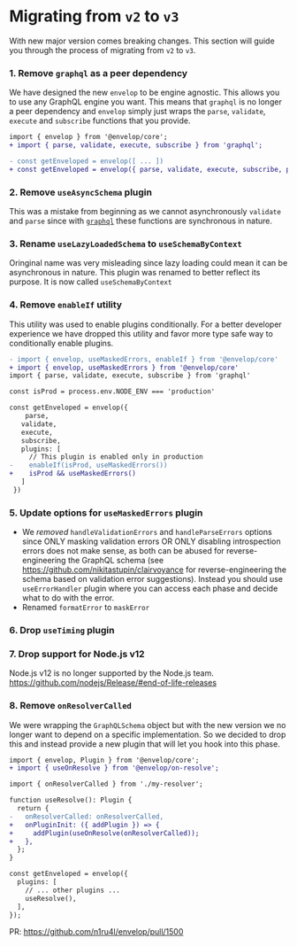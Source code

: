 # Migrating from `v2` to `v3`

With new major version comes breaking changes. This section will guide you through the process of migrating from `v2` to `v3`.

### 1. Remove `graphql` as a peer dependency

We have designed the new `envelop` to be engine agnostic. This allows you to use any GraphQL engine you want. This means that `graphql` is no longer a peer dependency and `envelop` simply just wraps the `parse`, `validate`, `execute` and `subscribe` functions that you provide.

```diff
import { envelop } from '@envelop/core';
+ import { parse, validate, execute, subscribe } from 'graphql';

- const getEnveloped = envelop([ ... ])
+ const getEnveloped = envelop({ parse, validate, execute, subscribe, plugins: [ ... ] })
```

### 2. Remove `useAsyncSchema` plugin

This was a mistake from beginning as we cannot asynchronously `validate` and `parse` since with [`graphql`](https://github.com/graphql/graphql-js) these functions are synchronous in nature.

### 3. Rename `useLazyLoadedSchema` to `useSchemaByContext`

Oringinal name was very misleading since lazy loading could mean it can be asynchronous in nature. This plugin was renamed to better reflect its purpose. It is now called `useSchemaByContext`

### 4. Remove `enableIf` utility

This utility was used to enable plugins conditionally. For a better developer experience we have dropped this utility and favor more type safe way to conditionally enable plugins.

```diff
- import { envelop, useMaskedErrors, enableIf } from '@envelop/core'
+ import { envelop, useMaskedErrors } from '@envelop/core'
import { parse, validate, execute, subscribe } from 'graphql'

const isProd = process.env.NODE_ENV === 'production'

const getEnveloped = envelop({
	parse,
   validate,
   execute,
   subscribe,
   plugins: [
     // This plugin is enabled only in production
-    enableIf(isProd, useMaskedErrors())
+    isProd && useMaskedErrors()
   ]
 })
```

### 5. Update options for `useMaskedErrors` plugin

- We _removed_ `handleValidationErrors` and `handleParseErrors` options since ONLY masking validation errors OR ONLY disabling introspection errors does not make sense, as both can be abused for reverse-engineering the GraphQL schema (see https://github.com/nikitastupin/clairvoyance for reverse-engineering the schema based on validation error suggestions). Instead you should use `useErrorHandler` plugin where you can access each phase and decide what to do with the error.
- Renamed `formatError` to `maskError`

### 6. Drop `useTiming` plugin

### 7. Drop support for Node.js v12

Node.js v12 is no longer supported by the Node.js team. https://github.com/nodejs/Release/#end-of-life-releases

### 8. Remove `onResolverCalled`

We were wrapping the `GraphQLSchema` object but with the new version we no longer want to depend on a specific implementation. So we decided to drop this and instead provide a new plugin that will let you hook into this phase.

```diff
import { envelop, Plugin } from '@envelop/core';
+ import { useOnResolve } from '@envelop/on-resolve';

import { onResolverCalled } from './my-resolver';

function useResolve(): Plugin {
  return {
-   onResolverCalled: onResolverCalled,
+   onPluginInit: ({ addPlugin }) => {
+     addPlugin(useOnResolve(onResolverCalled));
+   },
  };
}

const getEnveloped = envelop({
  plugins: [
    // ... other plugins ...
    useResolve(),
  ],
});
```

PR: https://github.com/n1ru4l/envelop/pull/1500
